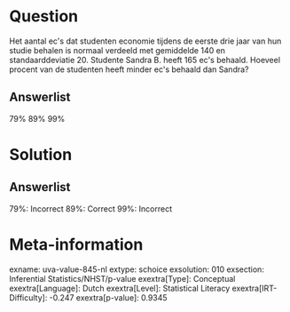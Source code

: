 Question
========

Het aantal ec\'s dat studenten economie tijdens de eerste drie jaar van
hun studie behalen is normaal verdeeld met gemiddelde 140 en
standaarddeviatie 20. Studente Sandra B. heeft 165 ec\'s behaald.
Hoeveel procent van de studenten heeft minder ec\'s behaald dan Sandra?

Answerlist
----------

79%
89%
99%

Solution
========

Answerlist
----------

79%: Incorrect
89%: Correct
99%: Incorrect

Meta-information
================
exname: uva-value-845-nl
extype: schoice
exsolution: 010
exsection: Inferential Statistics/NHST/p-value
exextra[Type]: Conceptual
exextra[Language]: Dutch
exextra[Level]: Statistical Literacy
exextra[IRT-Difficulty]: -0.247
exextra[p-value]: 0.9345
